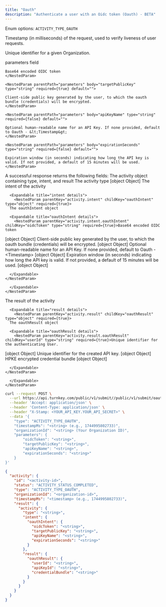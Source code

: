 ```yaml
---
title: "Oauth"
description: "Authenticate a user with an Oidc token (Oauth) - BETA"
---
```



<Authorizations />

<H3Bordered text="Body" />

<ParamField body="type" type="enum<string>" required={true}>

Enum options: `ACTIVITY_TYPE_OAUTH`
</ParamField>

<ParamField body="timestampMs" type="string" required={true}>

Timestamp (in milliseconds) of the request, used to verify liveness of user requests.
</ParamField>

<ParamField body="organizationId" type="string" required={true}>

Unique identifier for a given Organization.
</ParamField>

<ParamField body="parameters" type="object" required={true} path="parameters">
  <p>parameters field</p>
  <Expandable title="details">
    <NestedParam parentPath="parameters" body="oidcToken" type="string" required={true} default="">
    
    Base64 encoded OIDC token
    </NestedParam>
    
    <NestedParam parentPath="parameters" body="targetPublicKey" type="string" required={true} default="">
    
    Client-side public key generated by the user, to which the oauth bundle (credentials) will be encrypted.
    </NestedParam>
    
    <NestedParam parentPath="parameters" body="apiKeyName" type="string" required={false} default="">
    
    Optional human-readable name for an API Key. If none provided, default to Oauth - &lt;Timestamp&gt;
    </NestedParam>
    
    <NestedParam parentPath="parameters" body="expirationSeconds" type="string" required={false} default="">
    
    Expiration window (in seconds) indicating how long the API key is valid. If not provided, a default of 15 minutes will be used.
    </NestedParam>
  </Expandable>
</ParamField>

<H3Bordered text="Response" />
A successful response returns the following fields:

<ResponseField name="activity" type="object" required>
  The activity object containing type, intent, and result

  <Expandable title="activity details">
    <NestedParam parentKey="activity" childKey="type" type="string" required={true}>The activity type
[object Object]</NestedParam>
<NestedParam parentKey="activity" childKey="intent" type="object" required={true}>
      The intent of the activity

      <Expandable title="intent details">
        <NestedParam parentKey="activity.intent" childKey="oauthIntent" type="object" required={true}>
      The oauthIntent object

      <Expandable title="oauthIntent details">
        <NestedParam parentKey="activity.intent.oauthIntent" childKey="oidcToken" type="string" required={true}>Base64 encoded OIDC token
[object Object]</NestedParam>
<NestedParam parentKey="activity.intent.oauthIntent" childKey="targetPublicKey" type="string" required={true}>Client-side public key generated by the user, to which the oauth bundle (credentials) will be encrypted.
[object Object]</NestedParam>
<NestedParam parentKey="activity.intent.oauthIntent" childKey="apiKeyName" type="string" required={false}>Optional human-readable name for an API Key. If none provided, default to Oauth - &lt;Timestamp&gt;
[object Object]</NestedParam>
<NestedParam parentKey="activity.intent.oauthIntent" childKey="expirationSeconds" type="string" required={false}>Expiration window (in seconds) indicating how long the API key is valid. If not provided, a default of 15 minutes will be used.
[object Object]</NestedParam>

      </Expandable>
    </NestedParam>

      </Expandable>
    </NestedParam>
<NestedParam parentKey="activity" childKey="result" type="object" required={true}>
      The result of the activity

      <Expandable title="result details">
        <NestedParam parentKey="activity.result" childKey="oauthResult" type="object" required={true}>
      The oauthResult object

      <Expandable title="oauthResult details">
        <NestedParam parentKey="activity.result.oauthResult" childKey="userId" type="string" required={true}>Unique identifier for the authenticating User.
[object Object]</NestedParam>
<NestedParam parentKey="activity.result.oauthResult" childKey="apiKeyId" type="string" required={true}>Unique identifier for the created API key.
[object Object]</NestedParam>
<NestedParam parentKey="activity.result.oauthResult" childKey="credentialBundle" type="string" required={true}>HPKE encrypted credential bundle
[object Object]</NestedParam>

      </Expandable>
    </NestedParam>

      </Expandable>
    </NestedParam>

  </Expandable>
</ResponseField>

<RequestExample>

```bash cURL
curl --request POST \
  --url https://api.turnkey.com/public/v1/submit//public/v1/submit/oauth \
  --header 'Accept: application/json' \
  --header 'Content-Type: application/json' \
  --header "X-Stamp: <YOUR_API_KEY.YOUR_API_SECRET>" \
  --data '{
    "type": "ACTIVITY_TYPE_OAUTH",
    "timestampMs": "<string> (e.g., 1744995802733)",
    "organizationId": "<string> (Your Organization ID)",
    "parameters": {
        "oidcToken": "<string>",
        "targetPublicKey": "<string>",
        "apiKeyName": "<string>",
        "expirationSeconds": "<string>"
    }
}'
```

</RequestExample>

<ResponseExample>

```json 200
{
  "activity": {
    "id": "<activity-id>",
    "status": "ACTIVITY_STATUS_COMPLETED",
    "type": "ACTIVITY_TYPE_OAUTH",
    "organizationId": "<organization-id>",
    "timestampMs": "<timestamp> (e.g., 1744995802733)",
    "result": {
      "activity": {
        "type": "<string>",
        "intent": {
          "oauthIntent": {
            "oidcToken": "<string>",
            "targetPublicKey": "<string>",
            "apiKeyName": "<string>",
            "expirationSeconds": "<string>"
          }
        },
        "result": {
          "oauthResult": {
            "userId": "<string>",
            "apiKeyId": "<string>",
            "credentialBundle": "<string>"
          }
        }
      }
    }
  }
}
```

</ResponseExample>
